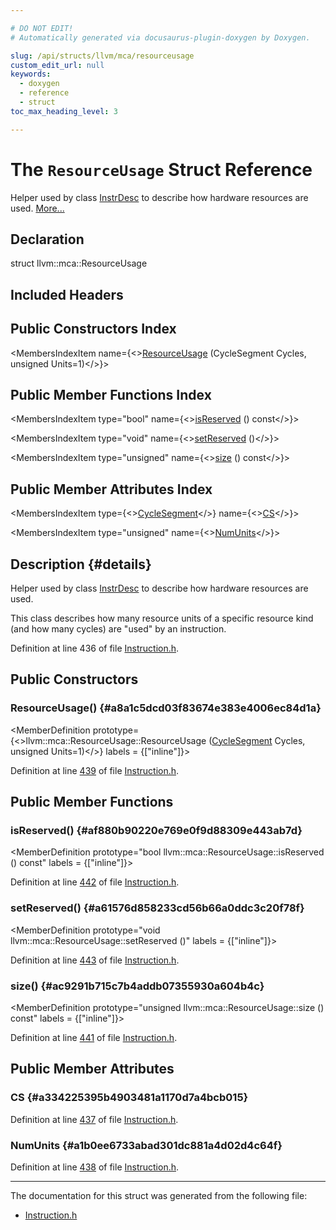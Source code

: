 ```yaml
---

# DO NOT EDIT!
# Automatically generated via docusaurus-plugin-doxygen by Doxygen.

slug: /api/structs/llvm/mca/resourceusage
custom_edit_url: null
keywords:
  - doxygen
  - reference
  - struct
toc_max_heading_level: 3

---
```





# The `ResourceUsage` Struct Reference

<DoxygenPage pluginConfig={pluginConfig}>

Helper used by class <a href="/docs/api/structs/llvm/mca/instrdesc">InstrDesc</a> to describe how hardware resources are used. <a href="#details">More...</a>

## Declaration

<CodeBlock>struct llvm::mca::ResourceUsage</CodeBlock>

## Included Headers

<IncludesList>
<IncludesListItem
  filePath="llvm/MCA/Instruction.h"
  permalink="/docs/api/files/include/include/llvm/include/llvm/mca/instruction-h"
  isLocal="true" />
</IncludesList>

## Public Constructors Index

<MembersIndex>

<MembersIndexItem
  name={<><a href="#a8a1c5dcd03f83674e383e4006ec84d1a">ResourceUsage</a> (CycleSegment Cycles, unsigned Units=1)</>}>
</MembersIndexItem>

</MembersIndex>

## Public Member Functions Index

<MembersIndex>

<MembersIndexItem
  type="bool"
  name={<><a href="#af880b90220e769e0f9d88309e443ab7d">isReserved</a> () const</>}>
</MembersIndexItem>

<MembersIndexItem
  type="void"
  name={<><a href="#a61576d858233cd56b66a0ddc3c20f78f">setReserved</a> ()</>}>
</MembersIndexItem>

<MembersIndexItem
  type="unsigned"
  name={<><a href="#ac9291b715c7b4addb07355930a604b4c">size</a> () const</>}>
</MembersIndexItem>

</MembersIndex>

## Public Member Attributes Index

<MembersIndex>

<MembersIndexItem
  type={<><a href="/docs/api/classes/llvm/mca/cyclesegment">CycleSegment</a></>}
  name={<><a href="#a334225395b4903481a1170d7a4bcb015">CS</a></>}>
</MembersIndexItem>

<MembersIndexItem
  type="unsigned"
  name={<><a href="#a1b0ee6733abad301dc881a4d02d4c64f">NumUnits</a></>}>
</MembersIndexItem>

</MembersIndex>

## Description {#details}

Helper used by class <a href="/docs/api/structs/llvm/mca/instrdesc">InstrDesc</a> to describe how hardware resources are used.

This class describes how many resource units of a specific resource kind (and how many cycles) are &quot;used&quot; by an instruction.

Definition at line 436 of file <a href="/docs/api/files/include/include/llvm/include/llvm/mca/instruction-h">Instruction.h</a>.

<SectionDefinition>

## Public Constructors

### ResourceUsage() {#a8a1c5dcd03f83674e383e4006ec84d1a}

<MemberDefinition
  prototype={<>llvm::mca::ResourceUsage::ResourceUsage (<a href="/docs/api/classes/llvm/mca/cyclesegment">CycleSegment</a> Cycles, unsigned Units=1)</>}
  labels = {["inline"]}>

Definition at line <a href="/docs/api/files/include/include/llvm/include/llvm/mca/instruction-h/#l00439">439</a> of file <a href="/docs/api/files/include/include/llvm/include/llvm/mca/instruction-h">Instruction.h</a>.
</MemberDefinition>

</SectionDefinition>

<SectionDefinition>

## Public Member Functions

### isReserved() {#af880b90220e769e0f9d88309e443ab7d}

<MemberDefinition
  prototype="bool llvm::mca::ResourceUsage::isReserved () const"
  labels = {["inline"]}>

Definition at line <a href="/docs/api/files/include/include/llvm/include/llvm/mca/instruction-h/#l00442">442</a> of file <a href="/docs/api/files/include/include/llvm/include/llvm/mca/instruction-h">Instruction.h</a>.
</MemberDefinition>

### setReserved() {#a61576d858233cd56b66a0ddc3c20f78f}

<MemberDefinition
  prototype="void llvm::mca::ResourceUsage::setReserved ()"
  labels = {["inline"]}>

Definition at line <a href="/docs/api/files/include/include/llvm/include/llvm/mca/instruction-h/#l00443">443</a> of file <a href="/docs/api/files/include/include/llvm/include/llvm/mca/instruction-h">Instruction.h</a>.
</MemberDefinition>

### size() {#ac9291b715c7b4addb07355930a604b4c}

<MemberDefinition
  prototype="unsigned llvm::mca::ResourceUsage::size () const"
  labels = {["inline"]}>

Definition at line <a href="/docs/api/files/include/include/llvm/include/llvm/mca/instruction-h/#l00441">441</a> of file <a href="/docs/api/files/include/include/llvm/include/llvm/mca/instruction-h">Instruction.h</a>.
</MemberDefinition>

</SectionDefinition>

<SectionDefinition>

## Public Member Attributes

### CS {#a334225395b4903481a1170d7a4bcb015}

<MemberDefinition
  prototype="CycleSegment llvm::mca::ResourceUsage::CS">

Definition at line <a href="/docs/api/files/include/include/llvm/include/llvm/mca/instruction-h/#l00437">437</a> of file <a href="/docs/api/files/include/include/llvm/include/llvm/mca/instruction-h">Instruction.h</a>.
</MemberDefinition>

### NumUnits {#a1b0ee6733abad301dc881a4d02d4c64f}

<MemberDefinition
  prototype="unsigned llvm::mca::ResourceUsage::NumUnits">

Definition at line <a href="/docs/api/files/include/include/llvm/include/llvm/mca/instruction-h/#l00438">438</a> of file <a href="/docs/api/files/include/include/llvm/include/llvm/mca/instruction-h">Instruction.h</a>.
</MemberDefinition>

</SectionDefinition>

<hr/>

The documentation for this struct was generated from the following file:

<ul>
<li><a href="/docs/api/files/include/include/llvm/include/llvm/mca/instruction-h">Instruction.h</a></li>
</ul>

</DoxygenPage>
